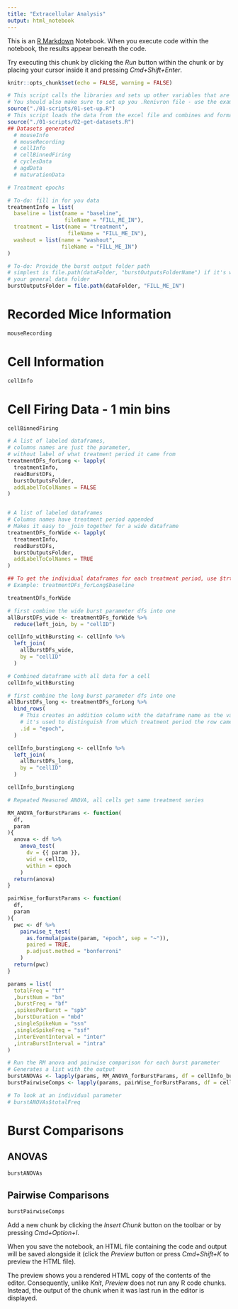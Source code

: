```yaml
---
title: "Extracellular Analysis"
output: html_notebook
---
```


This is an [R Markdown](http://rmarkdown.rstudio.com) Notebook. When you execute code within the notebook, the results appear beneath the code. 

Try executing this chunk by clicking the *Run* button within the chunk or by placing your cursor inside it and pressing *Cmd+Shift+Enter*. 

```r
knitr::opts_chunk$set(echo = FALSE, warning = FALSE)
```


```r
# This script calls the libraries and sets up other variables that are necessary for analysis
# You should also make sure to set up you .Renivron file - use the example as a template
source("./01-scripts/01-set-up.R")
# This script loads the data from the excel file and combines and formats the data
source("./01-scripts/02-get-datasets.R")
## Datasets generated
  # mouseInfo
  # mouseRecording
  # cellInfo
  # cellBinnedFiring
  # cyclesData
  # agdData
  # maturationData
```

```r
# Treatment epochs

# To-do: fill in for you data
treatmentInfo = list(
  baseline = list(name = "baseline", 
                  fileName = "FILL_ME_IN"),
  treatment = list(name = "treatment", 
                   fileName = "FILL_ME_IN"),
  washout = list(name = "washout",
                 fileName = "FILL_ME_IN")
)

# To-do: Provide the burst output folder path
# simplest is file.path(dataFolder, "burstOutputsFolderName") if it's within 
# your general data folder
burstOutputsFolder = file.path(dataFolder, "FILL_ME_IN")
```

# Recorded Mice Information
```r
mouseRecording
```

# Cell Information
```r
cellInfo
```

# Cell Firing Data - 1 min bins
```r
cellBinnedFiring
```


```r
# A list of labeled dataframes, 
# columns names are just the parameter, 
# without label of what treatment period it came from
treatmentDFs_forLong <- lapply(
  treatmentInfo,
  readBurstDFs,
  burstOutputsFolder,
  addLabelToColNames = FALSE
)


# A list of labeled dataframes
# Columns names have treatment period appended
# Makes it easy to _join together for a wide dataframe
treatmentDFs_forWide <- lapply(
  treatmentInfo,
  readBurstDFs,
  burstOutputsFolder,
  addLabelToColNames = TRUE
)

## To get the individual dataframes for each treatment period, use $trtName
# Example: treatmentDFs_forLong$baseline
```

```r
treatmentDFs_forWide
```


```r
# first combine the wide burst parameter dfs into one
allBurstDFs_wide <- treatmentDFs_forWide %>%
  reduce(left_join, by = "cellID")

cellInfo_withBursting <- cellInfo %>%
  left_join(
    allBurstDFs_wide,
    by = "cellID"
  )
```

```r
# Combined dataframe with all data for a cell
cellInfo_withBursting
```


```r
# first combine the long burst parameter dfs into one
allBurstDFs_long <- treatmentDFs_forLong %>%
  bind_rows(
    # This creates an addition column with the dataframe name as the value
    # it's used to distinguish from which treatment period the row came from
    .id = "epoch", 
  )

cellInfo_burstingLong <- cellInfo %>%
  left_join(
    allBurstDFs_long,
    by = "cellID"
  )
```

```r
cellInfo_burstingLong
```

```r
# Repeated Measured ANOVA, all cells get same treatment series

RM_ANOVA_forBurstParams <- function(
  df,
  param
){
  anova <- df %>%
    anova_test(
      dv = {{ param }},
      wid = cellID,
      within = epoch
    )
  return(anova)
}

pairWise_forBurstParams <- function(
  df,
  param
){
  pwc <- df %>%
    pairwise_t_test(
      as.formula(paste(param, "epoch", sep = "~")),
      paired = TRUE,
      p.adjust.method = "bonferroni"
    )
  return(pwc)
}

params = list(
  totalFreq = "tf"
  ,burstNum = "bn" 
  ,burstFreq = "bf"
  ,spikesPerBurst = "spb"
  ,burstDuration = "mbd"
  ,singleSpikeNum = "ssn"
  ,singleSpikeFreq = "ssf"
  ,interEventInterval = "inter"
  ,intraBurstInterval = "intra"
)
```


```r
# Run the RM anova and pairwise comparison for each burst parameter
# Generates a list with the output
burstANOVAs <- lapply(params, RM_ANOVA_forBurstParams, df = cellInfo_burstingLong)
burstPairwiseComps <- lapply(params, pairWise_forBurstParams, df = cellInfo_burstingLong)

# To look at an individual parameter
# burstANOVAs$totalFreq
```

# Burst Comparisons
## ANOVAS
```r
burstANOVAs
```

## Pairwise Comparisons
```r
burstPairwiseComps
```




Add a new chunk by clicking the *Insert Chunk* button on the toolbar or by pressing *Cmd+Option+I*.

When you save the notebook, an HTML file containing the code and output will be saved alongside it (click the *Preview* button or press *Cmd+Shift+K* to preview the HTML file). 

The preview shows you a rendered HTML copy of the contents of the editor. Consequently, unlike *Knit*, *Preview* does not run any R code chunks. Instead, the output of the chunk when it was last run in the editor is displayed.

